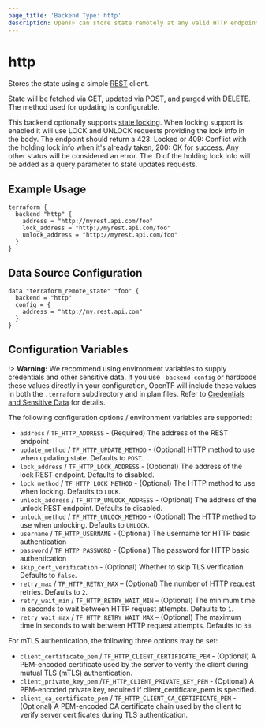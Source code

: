 ```yaml
---
page_title: 'Backend Type: http'
description: OpenTF can store state remotely at any valid HTTP endpoint.
---
```


# http

Stores the state using a simple [REST](https://en.wikipedia.org/wiki/Representational_state_transfer) client.

State will be fetched via GET, updated via POST, and purged with DELETE. The method used for updating is configurable.

This backend optionally supports [state locking](/opentf/language/state/locking). When locking
support is enabled it will use LOCK and UNLOCK requests providing the lock info in the body. The
endpoint should return a 423: Locked or 409: Conflict with the holding lock info when it's already
taken, 200: OK for success. Any other status will be considered an error. The ID of the holding lock
info will be added as a query parameter to state updates requests.

## Example Usage

```hcl
terraform {
  backend "http" {
    address = "http://myrest.api.com/foo"
    lock_address = "http://myrest.api.com/foo"
    unlock_address = "http://myrest.api.com/foo"
  }
}
```

## Data Source Configuration

```hcl
data "terraform_remote_state" "foo" {
  backend = "http"
  config = {
    address = "http://my.rest.api.com"
  }
}
```

## Configuration Variables

!> **Warning:**  We recommend using environment variables to supply credentials and other sensitive data. If you use `-backend-config` or hardcode these values directly in your configuration, OpenTF will include these values in both the `.terraform` subdirectory and in plan files. Refer to [Credentials and Sensitive Data](/opentf/language/settings/backends/configuration#credentials-and-sensitive-data) for details.

The following configuration options / environment variables are supported:

- `address` / `TF_HTTP_ADDRESS` - (Required) The address of the REST endpoint
- `update_method` / `TF_HTTP_UPDATE_METHOD` - (Optional) HTTP method to use
  when updating state. Defaults to `POST`.
- `lock_address` / `TF_HTTP_LOCK_ADDRESS` - (Optional) The address of the lock
  REST endpoint. Defaults to disabled.
- `lock_method` / `TF_HTTP_LOCK_METHOD` - (Optional) The HTTP method to use
  when locking. Defaults to `LOCK`.
- `unlock_address` / `TF_HTTP_UNLOCK_ADDRESS` - (Optional) The address of the
  unlock REST endpoint. Defaults to disabled.
- `unlock_method` / `TF_HTTP_UNLOCK_METHOD` - (Optional) The HTTP method to use
  when unlocking. Defaults to `UNLOCK`.
- `username` / `TF_HTTP_USERNAME` - (Optional) The username for HTTP basic
  authentication
- `password` / `TF_HTTP_PASSWORD` - (Optional) The password for HTTP basic
  authentication
- `skip_cert_verification` - (Optional) Whether to skip TLS verification.
  Defaults to `false`.
- `retry_max` / `TF_HTTP_RETRY_MAX` – (Optional) The number of HTTP request
  retries. Defaults to `2`.
- `retry_wait_min` / `TF_HTTP_RETRY_WAIT_MIN` – (Optional) The minimum time in
  seconds to wait between HTTP request attempts. Defaults to `1`.
- `retry_wait_max` / `TF_HTTP_RETRY_WAIT_MAX` – (Optional) The maximum time in
  seconds to wait between HTTP request attempts. Defaults to `30`.

For mTLS authentication, the following three options may be set:

 - `client_certificate_pem` / `TF_HTTP_CLIENT_CERTIFICATE_PEM` - (Optional) A PEM-encoded certificate used by the server to verify the client during mutual TLS (mTLS) authentication.
 - `client_private_key_pem` /`TF_HTTP_CLIENT_PRIVATE_KEY_PEM` - (Optional) A PEM-encoded private key, required if client_certificate_pem is specified.
 - `client_ca_certificate_pem` / `TF_HTTP_CLIENT_CA_CERTIFICATE_PEM` - (Optional) A PEM-encoded CA certificate chain used by the client to verify server certificates during TLS authentication.
